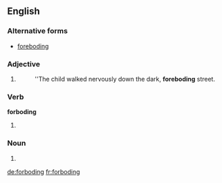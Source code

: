 ==English==

===Alternative forms===
* [[foreboding]] {{italbrac|significantly more widely used}}

===Adjective===
{{en-adj}}

# {{alternative form of|foreboding}}
#: ''The child walked nervously down the dark, '''foreboding''' street.

===Verb===
'''forboding'''

# {{present participle of|forbode}}

===Noun===
{{en-noun}}

# {{alternative form of|foreboding}}

[[de:forboding]]
[[fr:forboding]]